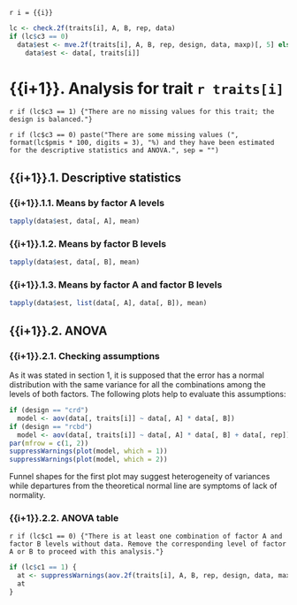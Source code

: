 `r i = {{i}}`

```r
lc <- check.2f(traits[i], A, B, rep, data)
if (lc$c3 == 0)
  data$est <- mve.2f(traits[i], A, B, rep, design, data, maxp)[, 5] else
    data$est <- data[, traits[i]]
```
    
# {{i+1}}. Analysis for trait `r traits[i]`

`r if (lc$c3 == 1) {"There are no missing values for this trait; the design is balanced."}`

`r if (lc$c3 == 0) paste("There are some missing values (", format(lc$pmis * 100, digits = 3), "%) and they have been estimated for the descriptive statistics and ANOVA.", sep = "")`

## {{i+1}}.1. Descriptive statistics

### {{i+1}}.1.1. Means by factor A levels

```r
tapply(data$est, data[, A], mean)
```

### {{i+1}}.1.2. Means by factor B levels

```r
tapply(data$est, data[, B], mean)
```

### {{i+1}}.1.3. Means by factor A and factor B levels

```r
tapply(data$est, list(data[, A], data[, B]), mean)
```

## {{i+1}}.2. ANOVA

### {{i+1}}.2.1. Checking assumptions

As it was stated in section 1, it is supposed that the error has a normal distribution with the same variance for all the combinations among the levels of both factors. The following plots help to evaluate this assumptions:

```r
if (design == "crd")
  model <- aov(data[, traits[i]] ~ data[, A] * data[, B])
if (design == "rcbd")
  model <- aov(data[, traits[i]] ~ data[, A] * data[, B] + data[, rep])
par(mfrow = c(1, 2))
suppressWarnings(plot(model, which = 1))
suppressWarnings(plot(model, which = 2))
```

Funnel shapes for the first plot may suggest heterogeneity of variances while departures from the theoretical normal line are symptoms of lack of normality.

### {{i+1}}.2.2. ANOVA table

`r if (lc$c1 == 0) {"There is at least one combination of factor A and factor B levels without data. Remove the corresponding level of factor A or B to proceed with this analysis."}`

```r
if (lc$c1 == 1) {
  at <- suppressWarnings(aov.2f(traits[i], A, B, rep, design, data, maxp))
  at
}
```
